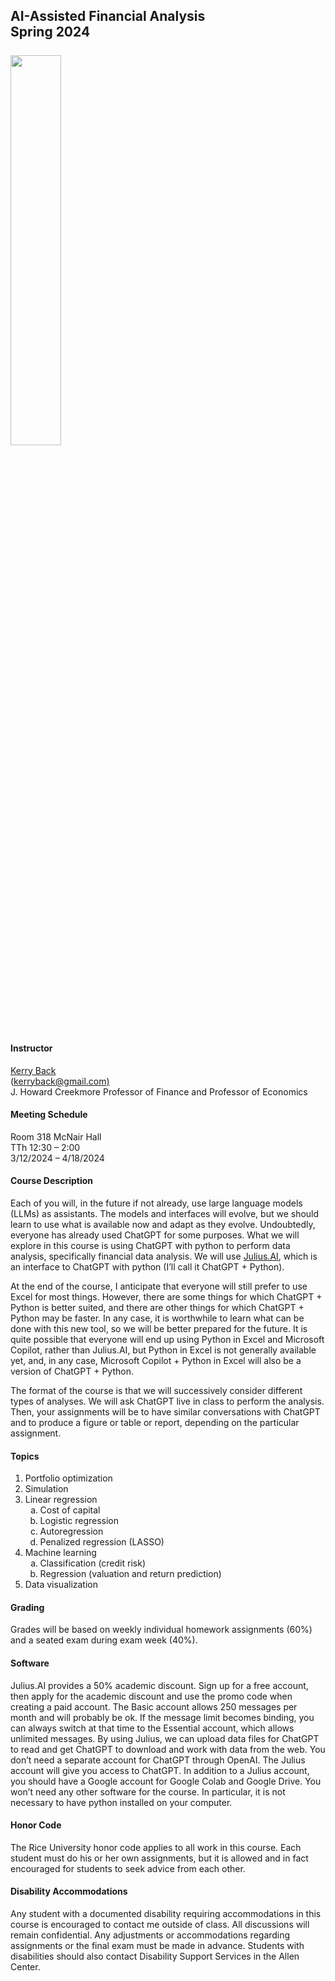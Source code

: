
## AI-Assisted Financial Analysis<br>Spring 2024<br><br>![](images/RiceBusiness-transparent-logo-sm.png){width=40%} 


#### Instructor

[Kerry Back](https://kerryback.com)<br> (<a href="mailto:kerryback@gmail.com">kerryback@gmail.com)</a><br>
J. Howard Creekmore Professor of Finance and Professor of Economics

#### Meeting Schedule

Room 318 McNair Hall<br>
TTh 12:30 -- 2:00<br>
3/12/2024 -- 4/18/2024

#### Course Description

Each of you will, in the future if not already, use large language models (LLMs) as assistants.  The models and interfaces will evolve, but we should learn to use what is available now and adapt as they evolve.  Undoubtedly, everyone has already used ChatGPT for some purposes.  What we will explore in this course is using ChatGPT with python to perform data analysis, specifically financial data analysis.  We will use [Julius.AI](https://julius.ai/), which is an interface to ChatGPT with python (I'll call it ChatGPT + Python). 

At the end of the course, I anticipate that everyone will still prefer to use Excel for most things.  However, there are some things for which ChatGPT + Python is better suited, and there are other things for which ChatGPT + Python may be faster.  In any case, it is worthwhile to learn what can be done with this new tool, so we will be better prepared for the future.  It is quite possible that everyone will end up using Python in Excel and Microsoft Copilot, rather than Julius.AI, but Python in Excel is not generally available yet, and, in any case, Microsoft Copilot + Python in Excel will also be a version of ChatGPT + Python.

The format of the course is that we will successively consider different types of analyses.  We will ask ChatGPT live in class to perform the analysis.  Then, your assignments will be to have similar conversations with ChatGPT and to produce a figure or table or report, depending on the particular assignment.

#### Topics

1.  Portfolio optimization
2.  Simulation
3.  Linear regression
    a) Cost of capital
    b) Logistic regression
    c) Autoregression
    d) Penalized regression (LASSO)
4.  Machine learning  
    a) Classification (credit risk)
    b) Regression (valuation and return prediction)
5.  Data visualization


#### Grading

Grades will be based on weekly individual homework assignments (60%) and a seated exam during exam week (40%).

#### Software

Julius.AI provides a 50% academic discount.  Sign up for a free account, then apply for the academic discount and use the promo code when creating a paid account.  The Basic account allows 250 messages per month and will probably be ok.  If the message limit becomes binding, you can always switch at that time to the Essential account, which allows unlimited messages.  By using Julius, we can upload data files for ChatGPT to read and get ChatGPT to download and work with data from the web.  You don't need a separate account for ChatGPT through OpenAI.  The Julius account will give you access to ChatGPT.  In addition to a Julius account, you should have a Google account for Google Colab and Google Drive.  You won't need any other software for the course.  In particular, it is not necessary to have python installed on your computer.

#### Honor Code

The Rice University honor code applies to all work in this course.  Each student must do his or her own assignments, but it is allowed and in fact encouraged for students to seek advice from each other. 

#### Disability Accommodations

Any student with a documented disability requiring accommodations in this course is encouraged to
contact me outside of class. All discussions will remain confidential. Any adjustments or accommodations
regarding assignments or the final exam must be made in advance. Students with disabilities
should also contact Disability Support Services in the Allen Center.






